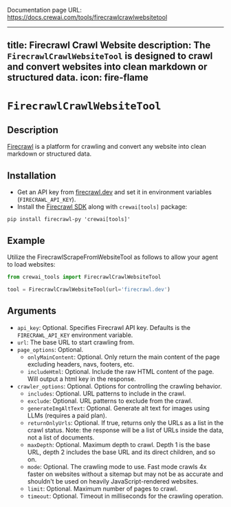 Documentation page URL: https://docs.crewai.com/tools/firecrawlcrawlwebsitetool

---
title: Firecrawl Crawl Website
description: The `FirecrawlCrawlWebsiteTool` is designed to crawl and convert websites into clean markdown or structured data.
icon: fire-flame
---

# `FirecrawlCrawlWebsiteTool`

## Description

[Firecrawl](https://firecrawl.dev) is a platform for crawling and convert any website into clean markdown or structured data.

## Installation

- Get an API key from [firecrawl.dev](https://firecrawl.dev) and set it in environment variables (`FIRECRAWL_API_KEY`).
- Install the [Firecrawl SDK](https://github.com/mendableai/firecrawl) along with `crewai[tools]` package:

```shell
pip install firecrawl-py 'crewai[tools]'
```

## Example

Utilize the FirecrawlScrapeFromWebsiteTool as follows to allow your agent to load websites:

```python Code
from crewai_tools import FirecrawlCrawlWebsiteTool

tool = FirecrawlCrawlWebsiteTool(url='firecrawl.dev')
```

## Arguments

- `api_key`: Optional. Specifies Firecrawl API key. Defaults is the `FIRECRAWL_API_KEY` environment variable.
- `url`: The base URL to start crawling from.
- `page_options`: Optional. 
  - `onlyMainContent`: Optional. Only return the main content of the page excluding headers, navs, footers, etc.
  - `includeHtml`: Optional. Include the raw HTML content of the page. Will output a html key in the response.
- `crawler_options`: Optional. Options for controlling the crawling behavior.
  - `includes`: Optional. URL patterns to include in the crawl.
  - `exclude`: Optional. URL patterns to exclude from the crawl.
  - `generateImgAltText`: Optional. Generate alt text for images using LLMs (requires a paid plan).
  - `returnOnlyUrls`: Optional. If true, returns only the URLs as a list in the crawl status. Note: the response will be a list of URLs inside the data, not a list of documents.
  - `maxDepth`: Optional. Maximum depth to crawl. Depth 1 is the base URL, depth 2 includes the base URL and its direct children, and so on.
  - `mode`: Optional. The crawling mode to use. Fast mode crawls 4x faster on websites without a sitemap but may not be as accurate and shouldn't be used on heavily JavaScript-rendered websites.
  - `limit`: Optional. Maximum number of pages to crawl.
  - `timeout`: Optional. Timeout in milliseconds for the crawling operation.
